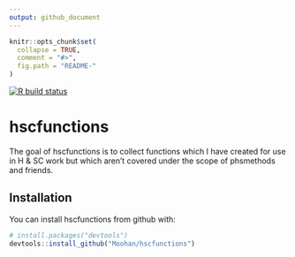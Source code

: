 ```yaml
---
output: github_document
---
```


<!-- README.md is generated from README.Rmd. Please edit that file -->

```r
knitr::opts_chunk$set(
  collapse = TRUE,
  comment = "#>",
  fig.path = "README-"
)
```


  <!-- badges: start -->
  [![R build status](https://github.com/Moohan/hscfunctions/workflows/R-CMD-check/badge.svg)](https://github.com/Moohan/hscfunctions/actions)
  <!-- badges: end -->

# hscfunctions

The goal of hscfunctions is to collect functions which I have created for use in H & SC work but which aren't covered under the scope of phsmethods and friends.

## Installation

You can install hscfunctions from github with:

```r
# install.packages("devtools")
devtools::install_github("Moohan/hscfunctions")
```

